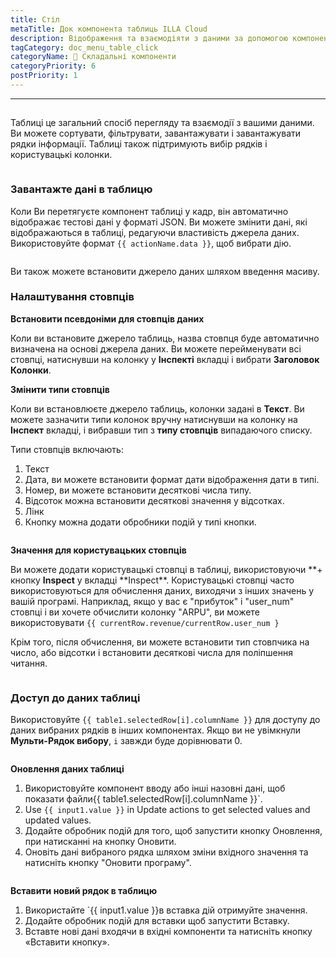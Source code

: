```yaml
---
title: Стіл
metaTitle: Док компонента таблиць ILLA Cloud
description: Відображення та взаємодіяти з даними за допомогою компоненту таблиці.
tagCategory: doc_menu_table_click
categoryName: 🧬 Складальні компоненти
categoryPriority: 6
postPriority: 1
---
```


* * *

## <Heading hidden>Таблиця</Heading>

Таблиці це загальний спосіб перегляду та взаємодії з вашими даними. Ви можете сортувати, фільтрувати, завантажувати і завантажувати рядки інформації. Таблиці також підтримують вибір рядків і користувацькі колонки.

<img
  src='https://cdn.illacloud.com/official-website/img/docs/assemble/table.png'
  alt=""
/>

### Завантажте дані в таблицю

Коли Ви перетягуєте компонент таблиці у кадр, він автоматично відображає тестові дані у форматі JSON. Ви можете змінити дані, які відображаються в таблиці, редагуючи властивість джерела даних. Використовуйте формат `{{ actionName.data }}`, щоб вибрати дію.

<img
  src='https://cdn.illacloud.com/official-website/img/docs/assemble/table1.png'
  alt=""
/>

Ви також можете встановити джерело даних шляхом введення масиву.

### Налаштування стовпців

**Встановити псевдоніми для стовпців даних**

Коли ви встановите джерело таблиць, назва стовпця буде автоматично визначена на основі джерела даних. Ви можете перейменувати всі стовпці, натиснувши на колонку у **Інспекті** вкладці і вибрати **Заголовок Колонки**.

**Змінити типи стовпців**

Коли ви встановлюєте джерело таблиць, колонки задані в **Текст**. Ви можете зазначити типи колонок вручну натиснувши на колонку на **Інспект** вкладці, і вибравши тип з **типу стовпців** випадаючого списку.

Типи стовпців включають:

1.  Текст
2.  Дата, ви можете встановити формат дати відображення дати в типі.
3.  Номер, ви можете встановити десяткові числа типу.
4.  Відсоток можна встановити десяткові значення у відсотках.
5.  Лінк
6.  Кнопку можна додати обробники подій у типі кнопки.

<img
  src='https://cdn.illacloud.com/official-website/img/docs/assemble/table2.png'
  alt=""
/>

**Значення для користувацьких стовпців**

Ви можете додати користувацькі стовпці в таблиці, використовуючи **+ кнопку **Inspect** у вкладці **Inspect\*\*. Користувацькі стовпці часто використовуються для обчислення даних, виходячи з інших значень у вашій програмі. Наприклад, якщо у вас є "прибуток" і "user_num" стовпці і ви хочете обчислити колонку "ARPU", ви можете використовувати `{{ currentRow.revenue/currentRow.user_num }`

Крім того, після обчислення, ви можете встановити тип стовпчика на число, або відсотки і встановити десяткові числа для поліпшення читання.

<img
  src='https://cdn.illacloud.com/official-website/img/docs/assemble/table3.png'
  alt=""
/>

### Доступ до даних таблиці

Використовуйте `{{ table1.selectedRow[i].columnName }}` для доступу до даних вибраних рядків в інших компонентах. Якщо ви не увімкнули **Мульти-Рядок вибору**, `i` завжди буде дорівнювати 0.

<img
  src='https://cdn.illacloud.com/official-website/img/docs/assemble/table4.png'
  alt=""
/>

**Оновлення даних таблиці**

1.  Використовуйте компонент вводу або інші назовні дані, щоб показати файли{{ table1.selectedRow[i].columnName }}\`.
2.  Use `{{ input1.value }}` in Update actions to get selected values and updated values.
3.  Додайте обробник подій для того, щоб запустити кнопку Оновлення, при натисканні на кнопку Оновити.
4.  Оновіть дані вибраного рядка шляхом зміни вхідного значення та натисніть кнопку "Оновити програму".

<img
  src='https://cdn.illacloud.com/official-website/img/docs/assemble/table5.png'
  alt=""
/>

**Вставити новий рядок в таблицю**

1.  Використайте \`{{ input1.value }}в вставка дій отримуйте значення.
2.  Додайте обробник подій для вставки щоб запустити Вставку.
3.  Вставте нові дані входячи в вхідні компоненти та натисніть кнопку «Вставити кнопку».

<img
  src='https://cdn.illacloud.com/official-website/img/docs/assemble/table6.png'
  alt=""
/>
